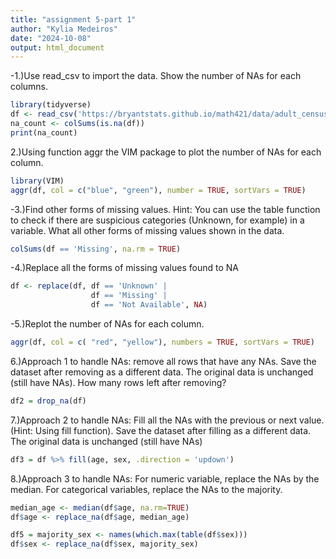 ```yaml
---
title: "assignment 5-part 1"
author: "Kylia Medeiros"
date: "2024-10-08"
output: html_document
---
```

-1.)Use read_csv to import the data. Show the number of NAs for each columns.

```r
library(tidyverse)
df <- read_csv('https://bryantstats.github.io/math421/data/adult_census_missing.csv')
na_count <- colSums(is.na(df))
print(na_count)
```
2.)Using function aggr the VIM package to plot the number of NAs for each column.
```r
library(VIM)
aggr(df, col = c("blue", "green"), number = TRUE, sortVars = TRUE)
```
-3.)Find other forms of missing values. Hint: You can use the table function to check if there are suspicious categories (Unknown, for example) in a variable. What all other forms of missing values shown in the data.
```r
colSums(df == 'Missing', na.rm = TRUE)
```
-4.)Replace all the forms of missing values found to NA

```r
df <- replace(df, df == 'Unknown' |
                  df == 'Missing' |
                  df == 'Not Available', NA)
```

-5.)Replot the number of NAs for each column.
```r
aggr(df, col = c( "red", "yellow"), numbers = TRUE, sortVars = TRUE)
```
6.)Approach 1 to handle NAs: remove all rows that have any NAs. Save the dataset after removing as a different data. The original data is unchanged (still have NAs). How many rows left after removing?
```r
df2 = drop_na(df)
```

7.)Approach 2 to handle NAs: Fill all the NAs with the previous or next value. (Hint: Using fill function). Save the dataset after filling as a different data. The original data is unchanged (still have NAs)
```r
df3 = df %>% fill(age, sex, .direction = 'updown')
```

8.)Approach 3 to handle NAs: For numeric variable, replace the NAs by the median. For categorical variables, replace the NAs to the majority.
```r
median_age <- median(df$age, na.rm=TRUE)
df$age <- replace_na(df$age, median_age)

```

```r
df5 = majority_sex <- names(which.max(table(df$sex)))
df$sex <- replace_na(df$sex, majority_sex)
```

